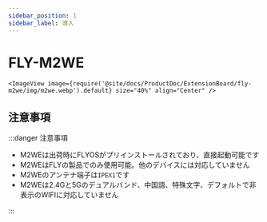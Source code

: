 ```yaml
---
sidebar_position: 1
sidebar_label: 導入
---
```




# FLY-M2WE

    <ImageView image={require('@site/docs/ProductDoc/ExtensionBoard/fly-m2we/img/m2we.webp').default} size="40%" align="Center" />

## 注意事項

:::danger 注意事項

* M2WEは出荷時にFLYOSがプリインストールされており、直接起動可能です
* M2WEはFLYの製品でのみ使用可能。他のデバイスには対応していません
* M2WEのアンテナ端子は`IPEX1`です
* M2WEは2.4Gと5Gのデュアルバンド、中国語、特殊文字、デフォルトで非表示のWIFIに対応していません

:::

